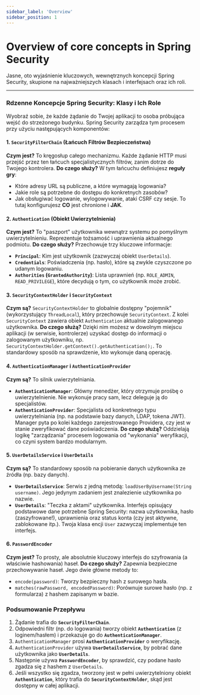 ```yaml
---
sidebar_label: 'Overview'
sidebar_position: 1
---
```


# Overview of core concepts in Spring Security

Jasne, oto wyjaśnienie kluczowych, wewnętrznych koncepcji Spring Security, skupione na najważniejszych klasach i interfejsach oraz ich roli.

---

### Rdzenne Koncepcje Spring Security: Klasy i Ich Role

Wyobraź sobie, że każde żądanie do Twojej aplikacji to osoba próbująca wejść do strzeżonego budynku. Spring Security zarządza tym procesem przy użyciu następujących komponentów:

#### 1. `SecurityFilterChain` (Łańcuch Filtrów Bezpieczeństwa)
**Czym jest?** To kręgosłup całego mechanizmu. Każde żądanie HTTP musi przejść przez ten łańcuch specjalistycznych filtrów, zanim dotrze do Twojego kontrolera.
**Do czego służy?** W tym łańcuchu definiujesz **reguły gry**:
*   Które adresy URL są publiczne, a które wymagają logowania?
*   Jakie role są potrzebne do dostępu do konkretnych zasobów?
*   Jak obsługiwać logowanie, wylogowywanie, ataki CSRF czy sesje.
To tutaj konfigurujesz **CO** jest chronione i **JAK**.

#### 2. `Authentication` (Obiekt Uwierzytelnienia)
**Czym jest?** To "paszport" użytkownika wewnątrz systemu po pomyślnym uwierzytelnieniu. Reprezentuje tożsamość i uprawnienia aktualnego podmiotu.
**Do czego służy?** Przechowuje trzy kluczowe informacje:
*   **`Principal`**: Kim jest użytkownik (zazwyczaj obiekt `UserDetails`).
*   **`Credentials`**: Poświadczenia (np. hasło), które są zwykle czyszczone po udanym logowaniu.
*   **`Authorities` (`GrantedAuthority`)**: Lista uprawnień (np. `ROLE_ADMIN`, `READ_PRIVILEGE`), które decydują o tym, co użytkownik może zrobić.

#### 3. `SecurityContextHolder` i `SecurityContext`
**Czym są?** `SecurityContextHolder` to globalnie dostępny "pojemnik" (wykorzystujący `ThreadLocal`), który przechowuje `SecurityContext`. Z kolei `SecurityContext` zawiera obiekt `Authentication` aktualnie zalogowanego użytkownika.
**Do czego służą?** Dzięki nim możesz w dowolnym miejscu aplikacji (w serwisie, kontrolerze) uzyskać dostęp do informacji o zalogowanym użytkowniku, np. `SecurityContextHolder.getContext().getAuthentication();`. To standardowy sposób na sprawdzenie, kto wykonuje daną operację.

#### 4. `AuthenticationManager` i `AuthenticationProvider`
**Czym są?** To silnik uwierzytelniania.
*   **`AuthenticationManager`**: Główny menedżer, który otrzymuje prośbę o uwierzytelnienie. Nie wykonuje pracy sam, lecz deleguje ją do specjalistów.
*   **`AuthenticationProvider`**: Specjalista od konkretnego typu uwierzytelniania (np. na podstawie bazy danych, LDAP, tokena JWT). Manager pyta po kolei każdego zarejestrowanego Providera, czy jest w stanie zweryfikować dane poświadczenia.
**Do czego służą?** Oddzielają logikę "zarządzania" procesem logowania od "wykonania" weryfikacji, co czyni system bardzo modularnym.

#### 5. `UserDetailsService` i `UserDetails`
**Czym są?** To standardowy sposób na pobieranie danych użytkownika ze źródła (np. bazy danych).
*   **`UserDetailsService`**: Serwis z jedną metodą: `loadUserByUsername(String username)`. Jego jedynym zadaniem jest znalezienie użytkownika po nazwie.
*   **`UserDetails`**: "Teczka z aktami" użytkownika. Interfejs opisujący podstawowe dane potrzebne Spring Security: nazwa użytkownika, hasło (zaszyfrowane!), uprawnienia oraz status konta (czy jest aktywne, zablokowane itp.). Twoja klasa encji `User` zazwyczaj implementuje ten interfejs.

#### 6. `PasswordEncoder`
**Czym jest?** To prosty, ale absolutnie kluczowy interfejs do szyfrowania (a właściwie hashowania) haseł.
**Do czego służy?** Zapewnia bezpieczne przechowywanie haseł. Jego dwie główne metody to:
*   `encode(password)`: Tworzy bezpieczny hash z surowego hasła.
*   `matches(rawPassword, encodedPassword)`: Porównuje surowe hasło (np. z formularza) z hashem zapisanym w bazie.

### Podsumowanie Przepływu
1.  Żądanie trafia do **`SecurityFilterChain`**.
2.  Odpowiedni filtr (np. do logowania) tworzy obiekt **`Authentication`** (z loginem/hasłem) i przekazuje go do **`AuthenticationManager`**.
3.  `AuthenticationManager` prosi **`AuthenticationProvider`** o weryfikację.
4.  `AuthenticationProvider` używa **`UserDetailsService`**, by pobrać dane użytkownika jako **`UserDetails`**.
5.  Następnie używa **`PasswordEncoder`**, by sprawdzić, czy podane hasło zgadza się z hashem z `UserDetails`.
6.  Jeśli wszystko się zgadza, tworzony jest w pełni uwierzytelniony obiekt **`Authentication`**, który trafia do **`SecurityContextHolder`**, skąd jest dostępny w całej aplikacji.

